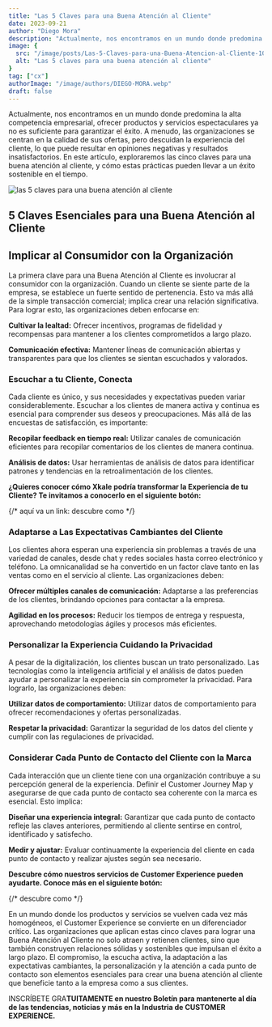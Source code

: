 ```yaml
---
title: "Las 5 Claves para una Buena Atención al Cliente"
date: 2023-09-21
author: "Diego Mora"
description: "Actualmente, nos encontramos en un mundo donde predomina la alta competencia empresarial, ofrecer productos y servicios espectaculares ya no es suficiente para garantizar el éxito. A menudo, las organizaciones se centran en la calidad de sus ofertas, pero descuidan la experiencia del cliente, lo que puede resultar en opiniones negativas y resultados insatisfactorios. En este artículo, exploraremos las cinco claves para una buena atención al cliente, y cómo estas prácticas pueden llevar a un éxito sostenible en el tiempo."
image: {
  src: "/image/posts/Las-5-Claves-para-una-Buena-Atencion-al-Cliente-1024x576.webp",
  alt: "Las 5 claves para una buena atención al cliente"
}
tag: ["cx"]
authorImage: "/image/authors/DIEGO-MORA.webp"
draft: false
---
```



Actualmente, nos encontramos en un mundo donde predomina la alta competencia empresarial, ofrecer productos y servicios espectaculares ya no es suficiente para garantizar el éxito. A menudo, las organizaciones se centran en la calidad de sus ofertas, pero descuidan la experiencia del cliente, lo que puede resultar en opiniones negativas y resultados insatisfactorios. En este artículo, exploraremos las cinco claves para una buena atención al cliente, y cómo estas prácticas pueden llevar a un éxito sostenible en el tiempo.

![las 5 claves para una buena atención al cliente](/image/posts/Las-5-Claves-para-una-Buena-Atencion-al-Cliente-1024x576.webp)

## 5 Claves Esenciales para una Buena Atención al Cliente

## Implicar al Consumidor con la Organización

La primera clave para una Buena Atención al Cliente es involucrar al consumidor con la organización. Cuando un cliente se siente parte de la empresa, se establece un fuerte sentido de pertenencia. Esto va más allá de la simple transacción comercial; implica crear una relación significativa. Para lograr esto, las organizaciones deben enfocarse en:

**Cultivar la lealtad:** Ofrecer incentivos, programas de fidelidad y recompensas para mantener a los clientes comprometidos a largo plazo.

**Comunicación efectiva:** Mantener líneas de comunicación abiertas y transparentes para que los clientes se sientan escuchados y valorados.

### Escuchar a tu Cliente, Conecta

Cada cliente es único, y sus necesidades y expectativas pueden variar considerablemente. Escuchar a los clientes de manera activa y continua es esencial para comprender sus deseos y preocupaciones. Más allá de las encuestas de satisfacción, es importante:

**Recopilar feedback en tiempo real:** Utilizar canales de comunicación eficientes para recopilar comentarios de los clientes de manera continua.

**Análisis de datos:** Usar herramientas de análisis de datos para identificar patrones y tendencias en la retroalimentación de los clientes.

**¿Quieres conocer cómo Xkale podría transformar la Experiencia de tu Cliente? Te invitamos a conocerlo en el siguiente botón:**

{/* aquí va un link: descubre como */}

### Adaptarse a Las Expectativas Cambiantes del Cliente

Los clientes ahora esperan una experiencia sin problemas a través de una variedad de canales, desde chat y redes sociales hasta correo electrónico y teléfono. La omnicanalidad se ha convertido en un factor clave tanto en las ventas como en el servicio al cliente. Las organizaciones deben:

**Ofrecer múltiples canales de comunicación:** Adaptarse a las preferencias de los clientes, brindando opciones para contactar a la empresa.

**Agilidad en los procesos:** Reducir los tiempos de entrega y respuesta, aprovechando metodologías ágiles y procesos más eficientes.

### Personalizar la Experiencia Cuidando la Privacidad
A pesar de la digitalización, los clientes buscan un trato personalizado. Las tecnologías como la inteligencia artificial y el análisis de datos pueden ayudar a personalizar la experiencia sin comprometer la privacidad. Para lograrlo, las organizaciones deben:

**Utilizar datos de comportamiento:** Utilizar datos de comportamiento para ofrecer recomendaciones y ofertas personalizadas.

**Respetar la privacidad:** Garantizar la seguridad de los datos del cliente y cumplir con las regulaciones de privacidad.

### Considerar Cada Punto de Contacto del Cliente con la Marca
Cada interacción que un cliente tiene con una organización contribuye a su percepción general de la experiencia. Definir el Customer Journey Map y asegurarse de que cada punto de contacto sea coherente con la marca es esencial. Esto implica:

**Diseñar una experiencia integral:** Garantizar que cada punto de contacto refleje las claves anteriores, permitiendo al cliente sentirse en control, identificado y satisfecho.

**Medir y ajustar:** Evaluar continuamente la experiencia del cliente en cada punto de contacto y realizar ajustes según sea necesario.

**Descubre cómo nuestros servicios de Customer Experience pueden ayudarte. Conoce más en el siguiente botón:**

{/* descubre como */}

En un mundo donde los productos y servicios se vuelven cada vez más homogéneos, el Customer Experience se convierte en un diferenciador crítico. Las organizaciones que aplican estas cinco claves para lograr una Buena Atención al Cliente no solo atraen y retienen clientes, sino que también construyen relaciones sólidas y sostenibles que impulsan el éxito a largo plazo. El compromiso, la escucha activa, la adaptación a las expectativas cambiantes, la personalización y la atención a cada punto de contacto son elementos esenciales para crear una buena atención al cliente que beneficie tanto a la empresa como a sus clientes.

INSCRÍBETE GRA**TUITAMENTE en nuestro Boletín para mantenerte al día de las tendencias, noticias y más en la Industria de CUSTOMER EXPERIENCE.**